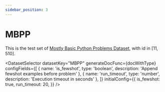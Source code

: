 ```yaml
---
sidebar_position: 3
---
```


# MBPP

This is the test set of [Mostly Basic Python Problems Dataset](https://github.com/google-research/google-research/tree/master/mbpp), with id in [11, 510].

<DatasetSelector datasetKey="MBPP" generateDocFunc={docWithType} configFields={[
  { name: 'is_fewshot', type: 'boolean', description: 'Append fewshot examples before problem' },
  { name: 'run_timeout', type: 'number', description: 'Execution timeout in seconds' },
]} initialConfig={{
  is_fewshot: true,
  run_timeout: 20,
}} />


